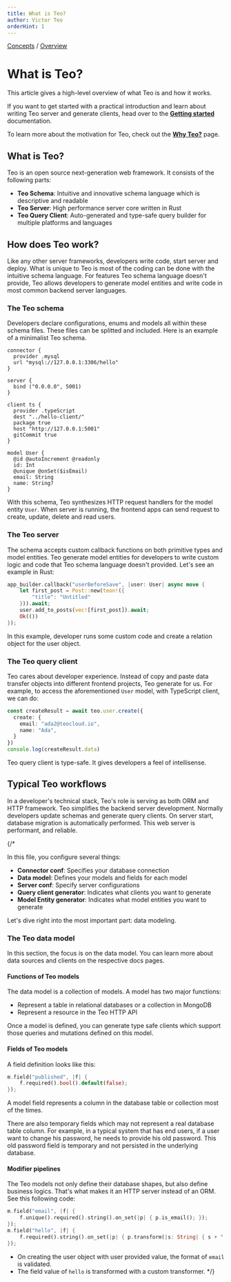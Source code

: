 ```yaml
---
title: What is Teo?
author: Victor Teo
orderHint: 1
---
```


<div className="breadcrumbs">
  <span className="breadcrumb">
    <a href="/concepts">Concepts</a>
  </span>
  <span> / </span>
  <span className="breadcrumb">
    <a href="/concepts/overview">Overview</a>
  </span>
</div>

# What is Teo?

This article gives a high-level overview of what Teo is and how it works.

If you want to get started with a practical introduction and learn about
writing Teo server and generate clients, head over to the
**[Getting started](/getting-started)** documentation.

To learn more about the motivation for Teo, check out the
**[Why Teo?](/concepts/overview/why-teo)** page.

## What is Teo?

Teo is an open source next-generation web framework. It consists of the
following parts:

- **Teo Schema**: Intuitive and innovative schema language which is descriptive
and readable
- **Teo Server**: High performance server core written in Rust
- **Teo Query Client**: Auto-generated and type-safe query builder for multiple
platforms and languages

## How does Teo work?

Like any other server frameworks, developers write code, start server and
deploy. What is unique to Teo is most of the coding can be done with the
intuitive schema language. For features Teo schema language doesn't provide,
Teo allows developers to generate model entities and write code in most common
backend server languages.

### The Teo schema

Developers declare configurations, enums and models all within these schema
files. These files can be splitted and included. Here is an example of a
minimalist Teo schema.

```teo showLineNumbers
connector {
  provider .mysql
  url "mysql://127.0.0.1:3306/hello"
}

server {
  bind ("0.0.0.0", 5001)
}

client ts {
  provider .typeScript
  dest "../hello-client/"
  package true
  host "http://127.0.0.1:5001"
  gitCommit true
}

model User {
  @id @autoIncrement @readonly
  id: Int
  @unique @onSet($isEmail)
  email: String
  name: String?
}
```

With this schema, Teo synthesizes HTTP request handlers for the model entity
`User`. When server is running, the frontend apps can send request to create,
update, delete and read users.

### The Teo server

The schema accepts custom callback functions on both primitive types and model
entities. Teo generate model entities for developers to write custom logic and
code that Teo schema language doesn't provided. Let's see an example in Rust:

```rust
app_builder.callback("userBeforeSave", |user: User| async move {
    let first_post = Post::new(teon!({
        "title": "Untitled"
    })).await;
    user.add_to_posts(vec![first_post]).await;
    Ok(())
});
```

In this example, developer runs some custom code and create a relation object
for the user object.

### The Teo query client

Teo cares about developer experience. Instead of copy and paste data transfer
objects into different frontend projects, Teo generate for us. For example, to
access the aforementioned `User` model, with TypeScript client, we can do:

```ts showLineNumbers
const createResult = await teo.user.create({
  create: {
    email: "ada2@teocloud.io",
    name: "Ada",
  }
})
console.log(createResult.data)
```

Teo query client is type-safe. It gives developers a feel of intellisense.

## Typical Teo workflows

In a developer's technical stack, Teo's role is serving as both ORM and HTTP
framework. Teo simplifies the backend server development. Normally developers
update schemas and generate query clients. On server start, database migration
is automatically performed. This web server is performant, and reliable.

{/*

In this file, you configure several things:

- **Connector conf**: Specifies your database connection
- **Data model**: Defines your models and fields for each model
- **Server conf**: Specify server configurations
- **Query client generator**: Indicates what clients you want to generate
- **Model Entity generator**: Indicates what model entities you want to generate

Let's dive right into the most important part: data modeling.

### The Teo data model

In this section, the focus is on the data model. You can learn more about data
sources and clients on the respective docs pages.

#### Functions of Teo models

The data model is a collection of models. A model has two major functions:

- Represent a table in relational databases or a collection in MongoDB
- Represent a resource in the Teo HTTP API

Once a model is defined, you can generate type safe clients which support those
queries and mutations defined on this model.

#### Fields of Teo models

A field definition looks like this:

```rust
m.field("published", |f| {
    f.required().bool().default(false);
});
```

A model field represents a column in the database table or collection most of
the times.

There are also temporary fields which may not represent a real database table
column. For example, in a typical system that has end users, if a user want to
change his password, he needs to provide his old password. This old password
field is temporary and not persisted in the underlying database.

#### Modifier pipelines

The Teo models not only define their database shapes, but also define business
logics. That's what makes it an HTTP server instead of an ORM. See this
following code:

```rust
m.field("email", |f| {
    f.unique().required().string().on_set(|p| { p.is_email(); });
});
m.field("hello", |f| {
    f.required().string().on_set(|p| { p.transform(|s: String| { s + "!" }); });
});
```

- On creating the user object with user provided value, the format of `email`
is validated.
- The field value of `hello` is transformed with a custom transformer. */}
